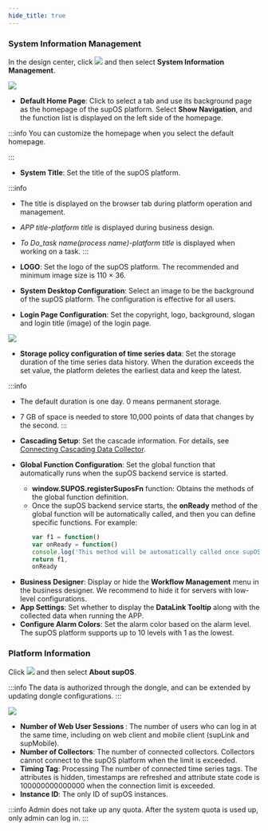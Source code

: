 ```yaml
---
hide_title: true
---
```


### System Information Management

In the design center, click <img src="https://wordpressfreezonex.oss-accelerate.aliyuncs.com/platform/6.png" /> and then select <strong>System Information Management</strong>.

<img width={450} id="system_settings__image_hn5_xcy_xtb" src="https://wordpressfreezonex.oss-accelerate.aliyuncs.com/platform/12.png" />

- <strong>Default Home Page</strong>: Click to select a tab and use its background page as the homepage of the supOS platform. 
Select <strong>Show Navigation</strong>, and the function list is displayed on the left side of the homepage.

:::info
You can customize the homepage when you select the default homepage.

:::

- <strong>System Title</strong>: Set the title of the supOS platform.

:::info
- The title is displayed on the browser tab during platform operation and management.
- <em>APP title-platform title</em> is displayed during business design.
- <em>To Do_task name(process name)-platform title</em> is displayed when working on a task.
:::

- <strong>LOGO</strong>: Set the logo of the supOS platform. The recommended and minimum image size is 110 × 36.
- <strong>System Desktop Configuration</strong>: Select an image to be the background of the supOS platform. The configuration is effective for all users.
- <strong>Login Page Configuration</strong>: Set the copyright, logo, background, slogan and login title (image) of the login page.

<img width={650} src="https://wordpressfreezonex.oss-accelerate.aliyuncs.com/platform/13.png" />

- <strong>Storage policy configuration of time series data</strong>: Set the storage duration of the
    time series data history. When the duration exceeds the set value, the
    platform deletes the earliest data and keep the latest.

:::info
- The default duration is one day. 0 means permanent storage.
- 7 GB of space is needed to store 10,000 points of data that changes by the second.
:::

- <strong>Cascading Setup</strong>: Set the cascade information. For details, see <a href="Connecting X-Collector/Connecting Cascading Collector">Connecting Cascading Data Collector</a>.
- <strong>Global Function Configuration</strong>: Set the global function that automatically runs when the supOS backend service is started.

<ul>
<ul>
<li><strong>window.SUPOS.registerSuposFn</strong> function: Obtains the methods of the global function definition.</li>
<li>Once the supOS backend service starts, the <strong>onReady</strong> method of the global function will be automatically called, and then you can define specific functions. For example:

```javascript
var f1 = function()
var onReady = function()
console.log('This method will be automatically called once supOS starts')
return f1,
onReady
```
   
</li>
</ul>
</ul>

- <strong>Business Designer</strong>: Display or hide the <strong>Workflow Management</strong> menu in the business designer. We recommend to hide it for servers with low-level configurations.
- <strong>App Settings</strong>: Set whether to display the <strong>DataLink Tooltip</strong> along with the collected data when running the APP.
- <strong>Configure Alarm Colors</strong>: Set the alarm color based on the alarm level. The supOS platform supports up to 10 levels with 1 as the lowest.

### Platform Information


Click <img src="https://wordpressfreezonex.oss-accelerate.aliyuncs.com/platform/6.png" /> and then select <strong>About supOS</strong>.

:::info
The data is authorized through the dongle, and can be extended by updating dongle configurations.
:::

<img width={450} src="https://wordpressfreezonex.oss-accelerate.aliyuncs.com/platform/14.png"/>

- <strong> Number of Web User Sessions </strong>: The number of users who can log in at the same time, including on web client and mobile client (supLink and supMobile).
- <strong>Number of Collectors</strong>: The number of connected collectors. Collectors cannot connect to the supOS platform when the limit is exceeded.
- <strong>Timing Tag</strong>: Processing The number of connected time series tags. The attributes is hidden, timestamps are refreshed and attribute state code is 100000000000000 when the connection limit is exceeded.
- <strong>Instance ID</strong>: The only ID of supOS instances.

:::info
Admin does not take up any quota. After the system quota is used up, only admin can log in.
:::



